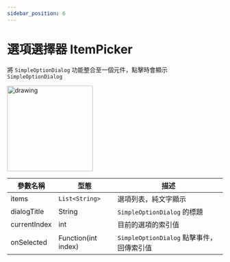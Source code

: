 ```yaml
---
sidebar_position: 6
---
```


# 選項選擇器 ItemPicker

將 `SimpleOptionDialog` 功能整合至一個元件，點擊時會顯示 `SimpleOptionDialog`

 <img src="images/widgets/item_picker.jpg" alt="drawing" width="200"/>

| 參數名稱                         | 型態                             | 描述                             |
| ------------------------------- | ------------------------------- | ------------------------------- |
| items | `List<String>` | 選項列表，純文字顯示 |
| dialogTitle | String | `SimpleOptionDialog` 的標題 |
| currentIndex | int | 目前的選項的索引值 |
| onSelected | Function(int index) | `SimpleOptionDialog` 點擊事件，回傳索引值 |